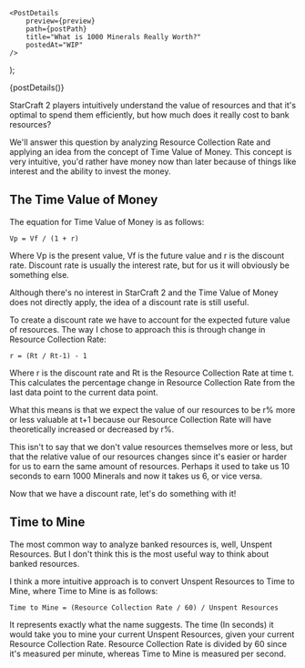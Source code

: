 

    <PostDetails
        preview={preview}
        path={postPath}
        title="What is 1000 Minerals Really Worth?"
        postedAt="WIP"
    />
);

<Fragment>{postDetails()}</Fragment>

StarCraft 2 players intuitively understand the value of resources and that it's optimal to spend them
efficiently, but how much does it really cost to bank resources?

We'll answer this question by analyzing Resource Collection Rate and applying an idea from the concept
of Time Value of Money. This concept is very intuitive, you'd rather have money now than
later because of things like interest and the ability to invest the money.

## The Time Value of Money

The equation for Time Value of Money is as follows:

    Vp = Vf / (1 + r)

Where Vp is the present value, Vf is the future value and r is the discount rate. Discount rate
is usually the interest rate, but for us it will obviously be something else.

Although there's no interest in StarCraft 2 and the Time Value of Money does not directly apply,
the idea of a discount rate is still useful.

To create a discount rate we have to account for the expected future value of resources.
The way I chose to approach this is through change in Resource Collection Rate:

    r = (Rt / Rt-1) - 1

Where r is the discount rate and Rt is the Resource Collection Rate at time t.
This calculates the percentage change in Resource Collection Rate from the last data point
to the current data point.

What this means is that we expect the value of our resources to be r% more or less valuable
at t+1 because our Resource Collection Rate will have theoretically increased or decreased
by r%.

This isn't to say that we don't value resources themselves more or less, but that the relative value of 
our resources changes since it's easier or harder for us to earn the same amount of resources.
Perhaps it used to take us 10 seconds to earn 1000 Minerals and now it takes us 6, or vice versa.

Now that we have a discount rate, let's do something with it!

## Time to Mine

The most common way to analyze banked resources is, well, Unspent Resources. But I don't
think this is the most useful way to think about banked resources.

I think a more intuitive approach is to convert Unspent Resources to Time to Mine, where Time
to Mine is as follows:

    Time to Mine = (Resource Collection Rate / 60) / Unspent Resources

It represents exactly what the name suggests. The time (In seconds) it would take you to mine your current
Unspent Resources, given your current Resource Collection Rate. Resource Collection Rate is
divided by 60 since it's measured per minute, whereas Time to Mine is measured per second.


